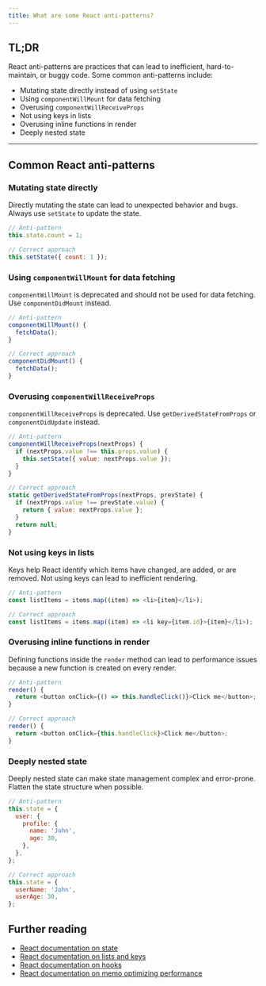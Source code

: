 ```yaml
---
title: What are some React anti-patterns?
---
```


## TL;DR

React anti-patterns are practices that can lead to inefficient, hard-to-maintain, or buggy code. Some common anti-patterns include:

- Mutating state directly instead of using `setState`
- Using `componentWillMount` for data fetching
- Overusing `componentWillReceiveProps`
- Not using keys in lists
- Overusing inline functions in render
- Deeply nested state

---

## Common React anti-patterns

### Mutating state directly

Directly mutating the state can lead to unexpected behavior and bugs. Always use `setState` to update the state.

```javascript
// Anti-pattern
this.state.count = 1;

// Correct approach
this.setState({ count: 1 });
```

### Using `componentWillMount` for data fetching

`componentWillMount` is deprecated and should not be used for data fetching. Use `componentDidMount` instead.

```javascript
// Anti-pattern
componentWillMount() {
  fetchData();
}

// Correct approach
componentDidMount() {
  fetchData();
}
```

### Overusing `componentWillReceiveProps`

`componentWillReceiveProps` is deprecated. Use `getDerivedStateFromProps` or `componentDidUpdate` instead.

```javascript
// Anti-pattern
componentWillReceiveProps(nextProps) {
  if (nextProps.value !== this.props.value) {
    this.setState({ value: nextProps.value });
  }
}

// Correct approach
static getDerivedStateFromProps(nextProps, prevState) {
  if (nextProps.value !== prevState.value) {
    return { value: nextProps.value };
  }
  return null;
}
```

### Not using keys in lists

Keys help React identify which items have changed, are added, or are removed. Not using keys can lead to inefficient rendering.

```javascript
// Anti-pattern
const listItems = items.map((item) => <li>{item}</li>);

// Correct approach
const listItems = items.map((item) => <li key={item.id}>{item}</li>);
```

### Overusing inline functions in render

Defining functions inside the `render` method can lead to performance issues because a new function is created on every render.

```javascript
// Anti-pattern
render() {
  return <button onClick={() => this.handleClick()}>Click me</button>;
}

// Correct approach
render() {
  return <button onClick={this.handleClick}>Click me</button>;
}
```

### Deeply nested state

Deeply nested state can make state management complex and error-prone. Flatten the state structure when possible.

```javascript
// Anti-pattern
this.state = {
  user: {
    profile: {
      name: 'John',
      age: 30,
    },
  },
};

// Correct approach
this.state = {
  userName: 'John',
  userAge: 30,
};
```

## Further reading

- [React documentation on state](https://react.dev/learn/state-a-components-memory)
- [React documentation on lists and keys](https://react.dev/learn/rendering-lists#why-does-react-need-keys)
- [React documentation on hooks](https://react.dev/reference/react/hooks)
- [React documentation on memo optimizing performance](https://react.dev/reference/react/memo)
